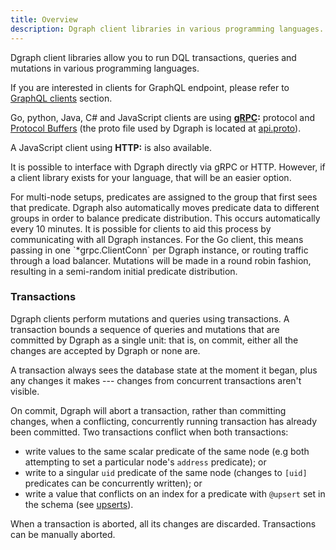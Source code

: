 ```yaml
---
title: Overview
description: Dgraph client libraries in various programming languages.
---
```


Dgraph client libraries allow you to run DQL transactions, queries and mutations
in various programming languages.

If you are interested in clients for GraphQL endpoint, please refer to
[GraphQL clients](./graphql-clients) section.

Go, python, Java, C# and JavaScript clients are using
**[gRPC](http://www.grpc.io/):** protocol and
[Protocol Buffers](https://developers.google.com/protocol-buffers) (the proto
file used by Dgraph is located at
[api.proto](https://github.com/hypermodeinc/dgo/blob/main/protos/api.proto)).

A JavaScript client using **HTTP:** is also available.

It is possible to interface with Dgraph directly via gRPC or HTTP. However, if a
client library exists for your language, that will be an easier option.

<Tip>
  For multi-node setups, predicates are assigned to the group that first sees
  that predicate. Dgraph also automatically moves predicate data to different
  groups in order to balance predicate distribution. This occurs automatically
  every 10 minutes. It is possible for clients to aid this process by
  communicating with all Dgraph instances. For the Go client, this means passing
  in one `*grpc.ClientConn` per Dgraph instance, or routing traffic through a
  load balancer. Mutations will be made in a round robin fashion, resulting in a
  semi-random initial predicate distribution.
</Tip>

### Transactions

Dgraph clients perform mutations and queries using transactions. A transaction
bounds a sequence of queries and mutations that are committed by Dgraph as a
single unit: that is, on commit, either all the changes are accepted by Dgraph
or none are.

A transaction always sees the database state at the moment it began, plus any
changes it makes --- changes from concurrent transactions aren't visible.

On commit, Dgraph will abort a transaction, rather than committing changes, when
a conflicting, concurrently running transaction has already been committed. Two
transactions conflict when both transactions:

- write values to the same scalar predicate of the same node (e.g both
  attempting to set a particular node's `address` predicate); or
- write to a singular `uid` predicate of the same node (changes to `[uid]`
  predicates can be concurrently written); or
- write a value that conflicts on an index for a predicate with `@upsert` set in
  the schema (see [upserts](./howto/upserts.md)).

When a transaction is aborted, all its changes are discarded. Transactions can
be manually aborted.
